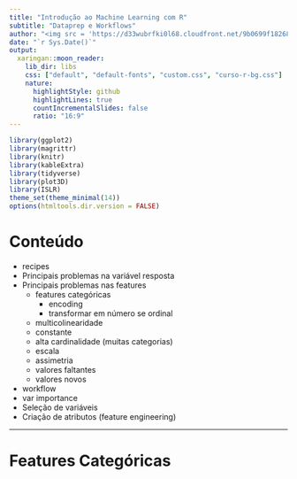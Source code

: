 ```yaml
---
title: "Introdução ao Machine Learning com R"
subtitle: "Dataprep e Workflows"
author: "<img src = 'https://d33wubrfki0l68.cloudfront.net/9b0699f18268059bdd2e5c21538a29eade7cbd2b/67e5c/img/logo/cursor1-5.png' width = '40%'>"
date: "`r Sys.Date()`"
output:
  xaringan::moon_reader:
    lib_dir: libs
    css: ["default", "default-fonts", "custom.css", "curso-r-bg.css"]
    nature:
      highlightStyle: github
      highlightLines: true
      countIncrementalSlides: false
      ratio: "16:9"
---
```


```r
library(ggplot2)
library(magrittr)
library(knitr)
library(kableExtra)
library(tidyverse)
library(plot3D)
library(ISLR)
theme_set(theme_minimal(14))
options(htmltools.dir.version = FALSE)
```


# Conteúdo

- recipes
- Principais problemas na variável resposta
- Principais problemas nas features
    - features categóricas
        - encoding
        - transformar em número se ordinal
    - multicolinearidade
    - constante
    - alta cardinalidade (muitas categorias)
    - escala
    - assimetria
    - valores faltantes
    - valores novos
- workflow
- var importance
- Seleção de variáveis
- Criação de atributos (feature engineering)

---

# Features Categóricas

